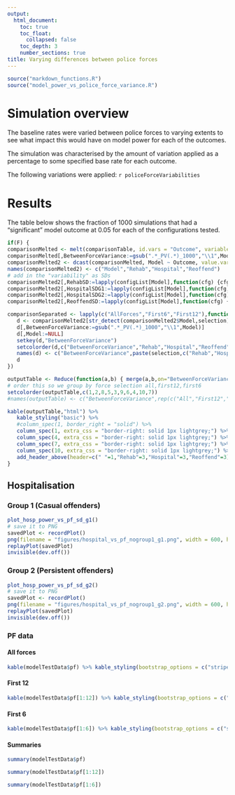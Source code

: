 ```yaml
---
output:
  html_document:
    toc: true
    toc_float:
      collapsed: false
    toc_depth: 3
    number_sections: true
title: Varying differences between police forces
---
```


```r
source("markdown_functions.R")
source("model_power_vs_police_force_variance.R")
```

# Simulation overview

The baseline rates were varied between police forces to varying extents to see what impact this would have on model power for each of the outcomes.

The simulation was characterised by the amount of variation applied as a percentage to some specified base rate for each outcome.

The following variations were applied: `r policeForceVariabilities`

# Results

The table below shows the fraction of 1000 simulations that had a "significant" model outcome at 0.05 for each of the configurations tested.

```r
if(F) {
comparisonMelted <- melt(comparisonTable, id.vars = "Outcome", variable.name = "Model", value.name = "Value",variable.factor=F)
comparisonMelted[,BetweenForceVariance:=gsub(".*_PV(.*)_1000","\\1",Model)]
comparisonMelted2 <- dcast(comparisonMelted, Model ~ Outcome, value.var = "Value")
names(comparisonMelted2) <- c("Model","Rehab","Hospital","Reoffend")
# add in the "variability" as SDs
comparisonMelted2[,RehabSD:=lapply(configList[Model],function(cfg) {cfg$effects$rehab$baseline_sd})]
comparisonMelted2[,HospitalSDG1:=lapply(configList[Model],function(cfg) {cfg$effects$hospitalisation$group1$baseline_sd})]
comparisonMelted2[,HospitalSDG2:=lapply(configList[Model],function(cfg) {cfg$effects$hospitalisation$group2$baseline_sd})]
comparisonMelted2[,ReoffendSD:=lapply(configList[Model],function(cfg) {cfg$effects$reoffending$baseline_sd})]

comparisonSeparated <- lapply(c("AllForces","First6","First12"),function(selection) {
   d <- comparisonMelted2[str_detect(comparisonMelted2$Model,selection)]
   d[,BetweenForceVariance:=gsub(".*_PV(.*)_1000","\\1",Model)]
   d[,Model:=NULL]
   setkey(d,"BetweenForceVariance")
   setcolorder(d,c("BetweenForceVariance","Rehab","Hospital","Reoffend"))
   names(d) <- c("BetweenForceVariance",paste(selection,c("Rehab","Hospital","Reoffend"),sep="_"))
   d
})

outputTable <- Reduce(function(a,b) { merge(a,b,on="BetweenForceVariance") },comparisonSeparated)
# order this so we group by force selection all,first12,first6
setcolorder(outputTable,c(1,2,8,5,3,9,6,4,10,7))
#names(outputTable) <- c("BetweenForceVariance",rep(c("All","First12","First6"),3))

kable(outputTable,"html") %>% 
   kable_styling("basic") %>% 
   #column_spec(1, border_right = "solid") %>%
   column_spec(1, extra_css = "border-right: solid 1px lightgrey;") %>%
   column_spec(4, extra_css = "border-right: solid 1px lightgrey;") %>%
   column_spec(7, extra_css = "border-right: solid 1px lightgrey;") %>%
   column_spec(10, extra_css = "border-right: solid 1px lightgrey;") %>%
   add_header_above(header=c(" "=1,"Rehab"=3,"Hospital"=3,"Reoffend"=3))
}
```

## Hospitalisation

### Group 1 (Casual offenders)

```r
plot_hosp_power_vs_pf_sd_g1()
# save it to PNG
savedPlot <- recordPlot()
png(filename = "figures/hospital_vs_pf_nogroup1_g1.png", width = 600, height = 600)
replayPlot(savedPlot)
invisible(dev.off())
```

### Group 2 (Persistent offenders)

```r
plot_hosp_power_vs_pf_sd_g2()
# save it to PNG
savedPlot <- recordPlot()
png(filename = "figures/hospital_vs_pf_nogroup1_g2.png", width = 600, height = 600)
replayPlot(savedPlot)
invisible(dev.off())
```

### PF data

#### All forces

```r
kable(modelTestData$pf) %>% kable_styling(bootstrap_options = c("striped", "hover", "condensed", "responsive"),full_width = F,position = "center")
```

#### First 12

```r
kable(modelTestData$pf[1:12]) %>% kable_styling(bootstrap_options = c("striped", "hover", "condensed", "responsive"),full_width = F,position = "center")
```

#### First 6

```r
kable(modelTestData$pf[1:6]) %>% kable_styling(bootstrap_options = c("striped", "hover", "condensed", "responsive"),full_width = F,position = "center")
```

#### Summaries

```r
summary(modelTestData$pf)

summary(modelTestData$pf[1:12])

summary(modelTestData$pf[1:6])
```
